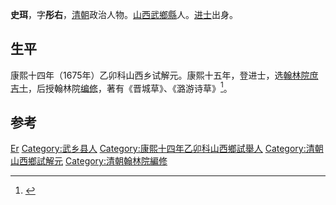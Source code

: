 {{Otheruses|other=名为史珥的其他人物|史珥}}

'''史珥'''，字'''彤右'''，[[清朝|清朝]]政治人物。[[山西|山西]][[武鄉縣|武鄉縣]]人。[[进士|进士]]出身。

== 生平 ==
康熙十四年（1675年）乙卯科山西乡试解元。康熙十五年，登进士，选[[翰林院|翰林院]][[庶吉士|庶吉士]]，后授翰林院[[编修|编修]]，著有《晋城草》、《潞游诗草》<ref>{{cite news|author=长治市地方志办公室主办|title=武乡县进士名录|url=http://www.dfz.changzhi.gov.cn/960rn.jsp?urltype=news.NewsContentUrl&wbnewsid=232152&wbtreeid=21514|accessdate=2013-08-19|newspaper=长治市情网|deadurl=yes|archiveurl=https://web.archive.org/web/20130818223824/http://www.dfz.changzhi.gov.cn/960rn.jsp?urltype=news.NewsContentUrl&wbnewsid=232152&wbtreeid=21514|archivedate=2013-08-18}}</ref>。

==参考==
{{reflist}}

{{康熙十五年丙辰科殿試金榜}}

{{Authority control}}

{{DEFAULTSORT:Shi史}}
[[Category:史姓|Er]]
[[Category:武乡县人|Category:武乡县人]]
[[Category:康熙十四年乙卯科山西鄉試舉人|Category:康熙十四年乙卯科山西鄉試舉人]]
[[Category:清朝山西鄉試解元|Category:清朝山西鄉試解元]]
[[Category:清朝翰林院編修|Category:清朝翰林院編修]]


{{清朝人物小作品}}